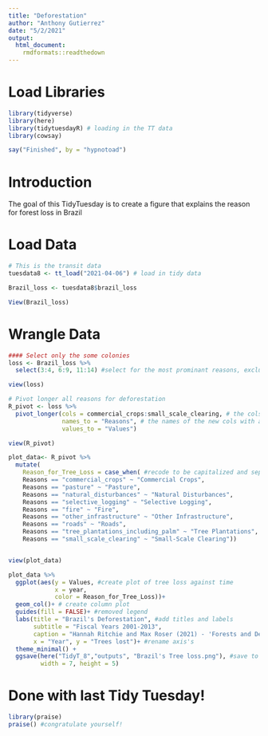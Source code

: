 ```yaml
---
title: "Deforestation"
author: "Anthony Gutierrez"
date: "5/2/2021"
output:
  html_document:
    rmdformats::readthedown
---
```


# Load Libraries 
```r
library(tidyverse)
library(here)
library(tidytuesdayR) # loading in the TT data
library(cowsay)
```


```r
say("Finished", by = "hypnotoad")
```


# Introduction

The goal of this TidyTuesday is to create a figure that explains the reason for forest loss in Brazil 


# Load Data
```r
# This is the transit data
tuesdata8 <- tt_load("2021-04-06") # load in tidy data

Brazil_loss <- tuesdata8$brazil_loss 

View(Brazil_loss)

```


# Wrangle Data 

```r
#### Select only the some colonies
loss <- Brazil_loss %>% 
  select(3:4, 6:9, 11:14) #select for the most prominant reasons, exclude lesser reasons

view(loss)
```


```r
# Pivot longer all reasons for deforestation 
R_pivot <- loss %>% 
  pivot_longer(cols = commercial_crops:small_scale_clearing, # the cols you want to pivot. This says select the reasons for deforestation. 
               names_to = "Reasons", # the names of the new cols with all the column names
               values_to = "Values")

view(R_pivot)
```

```r
plot_data<- R_pivot %>% 
  mutate(
    Reason_for_Tree_Loss = case_when( #recode to be capitalized and seperated
    Reasons == "commercial_crops" ~ "Commercial Crops",
    Reasons == "pasture" ~ "Pasture",
    Reasons == "natural_disturbances" ~ "Natural Disturbances",
    Reasons == "selective_logging" ~ "Selective Logging",
    Reasons == "fire" ~ "Fire",
    Reasons == "other_infrastructure" ~ "Other Infrastructure",
    Reasons == "roads" ~ "Roads",
    Reasons == "tree_plantations_including_palm" ~ "Tree Plantations", 
    Reasons == "small_scale_clearing" ~ "Small-Scale Clearing"))


view(plot_data)
```





```r
plot_data %>%
  ggplot(aes(y = Values, #create plot of tree loss against time
             x = year,
             color = Reason_for_Tree_Loss))+
  geom_col()+ # create column plot 
  guides(fill = FALSE)+ #removed legend
  labs(title = "Brazil's Deforestation", #add titles and labels
       subtitle = "Fiscal Years 2001-2013",
       caption = "Hannah Ritchie and Max Roser (2021) - 'Forests and Deforestation.' \n OurWorldInData.org.",
       x = "Year", y = "Trees lost")+ #rename axis's
  theme_minimal() +
  ggsave(here("TidyT_8","outputs", "Brazil's Tree loss.png"), #save to outputs
         width = 7, height = 5)

```


# Done with last Tidy Tuesday!
```r
library(praise)
praise() #congratulate yourself!
```

